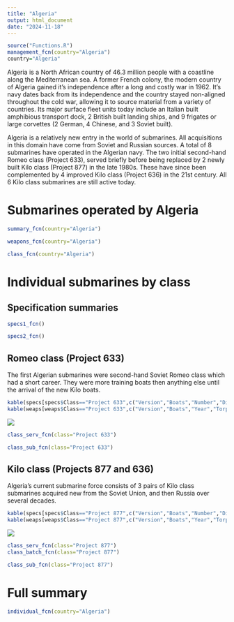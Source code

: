 ```yaml
---
title: "Algeria"
output: html_document
date: "2024-11-18"
---
```


```r
source("Functions.R")
management_fcn(country="Algeria")
country="Algeria"
```

Algeria is a North African country of 46.3 million people with a coastline along the Mediterranean sea. A former French colony, the modern country of Algeria gained it's independence after a long and costly war in 1962. It's navy dates back from its independence and the country stayed non-aligned throughout the cold war, allowing it to source material from a variety of countries. Its major surface fleet units today include an Italian built amphibious transport dock, 2 British built landing ships, and 9 frigates or large corvettes (2 German, 4 Chinese, and 3 Soviet built).

Algeria is a relatively new entry in the world of submarines. All acquisitions in this domain have come from Soviet and Russian sources. A total of 8 submarines have operated in the Algerian navy. The two initial second-hand Romeo class (Project 633), served briefly before being replaced by 2 newly built Kilo class (Project 877) in the late 1980s. These have since been complemented by 4 improved Kilo class (Project 636) in the 21st century. All 6 Kilo class submarines are still active today.

# Submarines operated by Algeria

```r
summary_fcn(country="Algeria")
```

```r
weapons_fcn(country="Algeria")
```

```r
class_fcn(country="Algeria")
```

# Individual submarines by class

## Specification summaries

```r
specs1_fcn()
```

```r
specs2_fcn()
```

## Romeo class (Project 633)

The first Algerian submarines were second-hand Soviet Romeo class which had a short career. They were more training boats then anything else until the arrival of the new Kilo boats.

```r
kable(specs[specs$Class=="Project 633",c("Version","Boats","Number","Displacement","Propulsion","Power","Fuel","Speed","Range","Depth")])
kable(weaps[weaps$Class=="Project 633",c("Version","Boats","Year","Torpedo_text")])
```

![](https://www.shipbucket.com/files/real/DZ/Project%20633%20(Romeo)/none/9235_010_20230511193114.png)

```r
class_serv_fcn(class="Project 633")
```

```r
class_sub_fcn(class="Project 633")
```

## Kilo class (Projects 877 and 636)

Algeria's current submarine force consists of 3 pairs of Kilo class submarines acquired new from the Soviet Union, and then Russia over several decades.

```r
kable(specs[specs$Class=="Project 877",c("Version","Boats","Number","Displacement","Propulsion","Power","Fuel","Speed","Range","Depth")])
kable(weaps[weaps$Class=="Project 877",c("Version","Boats","Year","Torpedo_text","Missile_text","Light_SAM")])
```

![](https://www.shipbucket.com/files/real/DZ/Project%20636M%20Varshavyanka%20(Improved%20Kilo)/none/9077_021MessalielHadj_20230511193118.png)

```r
class_serv_fcn(class="Project 877")
class_batch_fcn(class="Project 877")
```

```r
class_sub_fcn(class="Project 877")
```

# Full summary

```r
individual_fcn(country="Algeria")
```
